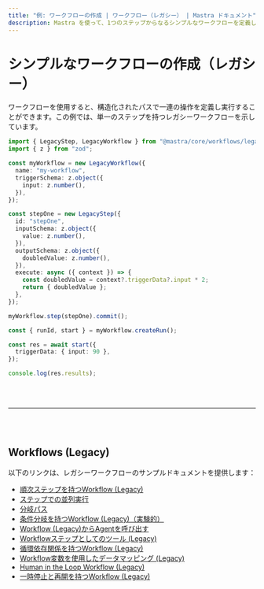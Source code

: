 ```yaml
---
title: "例: ワークフローの作成 | ワークフロー（レガシー） | Mastra ドキュメント"
description: Mastra を使って、1つのステップからなるシンプルなワークフローを定義し実行する例。
---
```





# シンプルなワークフローの作成（レガシー）

ワークフローを使用すると、構造化されたパスで一連の操作を定義し実行することができます。この例では、単一のステップを持つレガシーワークフローを示しています。

```ts showLineNumbers copy
import { LegacyStep, LegacyWorkflow } from "@mastra/core/workflows/legacy";
import { z } from "zod";

const myWorkflow = new LegacyWorkflow({
  name: "my-workflow",
  triggerSchema: z.object({
    input: z.number(),
  }),
});

const stepOne = new LegacyStep({
  id: "stepOne",
  inputSchema: z.object({
    value: z.number(),
  }),
  outputSchema: z.object({
    doubledValue: z.number(),
  }),
  execute: async ({ context }) => {
    const doubledValue = context?.triggerData?.input * 2;
    return { doubledValue };
  },
});

myWorkflow.step(stepOne).commit();

const { runId, start } = myWorkflow.createRun();

const res = await start({
  triggerData: { input: 90 },
});

console.log(res.results);
```

<br />
<br />
<hr className="dark:border-[#404040] border-gray-300" />
<br />
<br />
<GithubLink
  link={
    "https://github.com/mastra-ai/mastra/blob/main/examples/basics/workflows-legacy/create-workflow"
  }
/>



## Workflows (Legacy)

以下のリンクは、レガシーワークフローのサンプルドキュメントを提供します：

- [順次ステップを持つWorkflow (Legacy)](/examples/workflows_legacy/sequential-steps)
- [ステップでの並列実行](/examples/workflows_legacy/parallel-steps)
- [分岐パス](/examples/workflows_legacy/branching-paths)
- [条件分岐を持つWorkflow (Legacy)（実験的）](/examples/workflows_legacy/conditional-branching)
- [Workflow (Legacy)からAgentを呼び出す](/examples/workflows_legacy/calling-agent)
- [Workflowステップとしてのツール (Legacy)](/examples/workflows_legacy/using-a-tool-as-a-step)
- [循環依存関係を持つWorkflow (Legacy)](/examples/workflows_legacy/cyclical-dependencies)
- [Workflow変数を使用したデータマッピング (Legacy)](/examples/workflows_legacy/workflow-variables)
- [Human in the Loop Workflow (Legacy)](/examples/workflows_legacy/human-in-the-loop)
- [一時停止と再開を持つWorkflow (Legacy)](/examples/workflows_legacy/suspend-and-resume)
